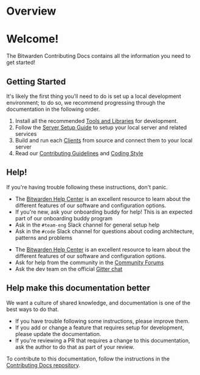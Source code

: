 # Overview

<div className="hero hero--primary">
  <div className="container">
    <h1 className="hero__title">Welcome!</h1>
    <p className="hero__subtitle">
      The Bitwarden Contributing Docs contains all the information you need to get started!
    </p>
  </div>
</div>

## Getting Started

It's likely the first thing you'll need to do is set up a local development environment; to do so,
we recommend progressing through the documentation in the following order.

1. Install all the recommended [Tools and Libraries](./getting-started/tools/index.md) for
   development.
2. Follow the [Server Setup Guide](./getting-started/server/guide.md) to setup your local server and
   related services
3. Build and run each [Clients](./getting-started/clients/index.md) from source and connect them to
   your local server
4. Read our [Contributing Guidelines](./contributing/index.md) and
   [Coding Style](./contributing/code-style/index.md)

## Help!

If you're having trouble following these instructions, don't panic.

<Bitwarden>

- The [Bitwarden Help Center](https://bitwarden.com/help/) is an excellent resource to learn about
  the different features of our software and configuration options.
- If you're new, ask your onboarding buddy for help! This is an expected part of our onboarding
  buddy program
- Ask in the `#team-eng` Slack channel for general setup help
- Ask in the `#code` Slack channel for questions about coding architecture, patterns and problems

</Bitwarden>

<Community>

- The [Bitwarden Help Center](https://bitwarden.com/help/) is an excellent resource to learn about
  the different features of our software and configuration options.
- Ask for help from the community in the [Community Forums](https://community.bitwarden.com)
- Ask the dev team on the official [Gitter chat](https://gitter.im/bitwarden/Lobby)

</Community>

## Help make this documentation better

We want a culture of shared knowledge, and documentation is one of the best ways to do that.

- If you have trouble following some instructions, please improve them.
- If you add or change a feature that requires setup for development, please update the
  documentation.
- If you're reviewing a PR that requires a change to this documentation, ask the author to do that
  as part of your review.

To contribute to this documentation, follow the instructions in the [Contributing Docs
repository][repo].

[repo]: https://github.com/bitwarden/contributing-docs/
